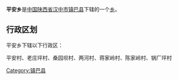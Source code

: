 {{中国乡级行政区
|行政区全称 = 平安乡
|景观照片文件名 = 
|景观照片描述 = 
|汉语拼音 =
|其他语言 = 
|其他语言名称 = 
|位置图文件名 = 
|位置图描述 = 
|自定义图片=
|上级行政区 = [[陕西省|陕西省]][[汉中市|汉中市]][[镇巴县|镇巴县]]
|行政区类别 = [[乡级行政区|乡]]
|行政区划代码 = 
|行政区划 = 
|村委会 = 
|居委会 = 
|建置时间 = 
|领导职位 = 
|领导名称 = 
|政府驻地 = 
|毗邻 = 
|地理坐标 = 
|总面积 = 
|总人口 = 
|户籍人口 = 
|户籍人口年份 = 
|常住人口 = 
|常住人口年份 = 
|人口密度 = 
|GDP = 
|邮政编码 = 
|电话区号 = 
|官方网站 = 
|网站名称 = 
}}
'''平安乡'''是[[中华人民共和国|中国]][[陕西省|陕西省]][[汉中市|汉中市]][[镇巴县|镇巴县]]下辖的一个[[乡级行政区|乡]]。

== 行政区划 ==
平安乡下辖以下行政区：

平安村、老庄坪村、桑园坝村、两河村、蒋家岭村、陈家岭村、锅厂坪村

{{陕西小作品}}
{{镇巴县行政区划}}

[[Category:镇巴县|Category:镇巴县]]